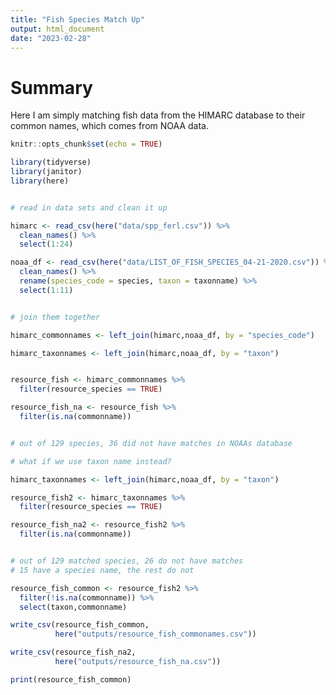 ```yaml
---
title: "Fish Species Match Up"
output: html_document
date: "2023-02-28"
---
```


# Summary 

Here I am simply matching fish data from the HIMARC database to their common names, which comes from NOAA data. 

```r
knitr::opts_chunk$set(echo = TRUE)

library(tidyverse)
library(janitor)
library(here)


# read in data sets and clean it up

himarc <- read_csv(here("data/spp_ferl.csv")) %>% 
  clean_names() %>% 
  select(1:24)

noaa_df <- read_csv(here("data/LIST_OF_FISH_SPECIES_04-21-2020.csv")) %>%
  clean_names() %>% 
  rename(species_code = species, taxon = taxonname) %>% 
  select(1:11)


# join them together

himarc_commonnames <- left_join(himarc,noaa_df, by = "species_code")

himarc_taxonnames <- left_join(himarc,noaa_df, by = "taxon")


resource_fish <- himarc_commonnames %>% 
  filter(resource_species == TRUE)

resource_fish_na <- resource_fish %>% 
  filter(is.na(commonname))


# out of 129 species, 36 did not have matches in NOAAs database

# what if we use taxon name instead? 

himarc_taxonnames <- left_join(himarc,noaa_df, by = "taxon")

resource_fish2 <- himarc_taxonnames %>% 
  filter(resource_species == TRUE)

resource_fish_na2 <- resource_fish2 %>% 
  filter(is.na(commonname))


# out of 129 matched species, 26 do not have matches
# 15 have a species name, the rest do not

resource_fish_common <- resource_fish2 %>% 
  filter(!is.na(commonname)) %>%
  select(taxon,commonname)

write_csv(resource_fish_common,
          here("outputs/resource_fish_commonames.csv"))

write_csv(resource_fish_na2,
          here("outputs/resource_fish_na.csv"))

print(resource_fish_common)
```

